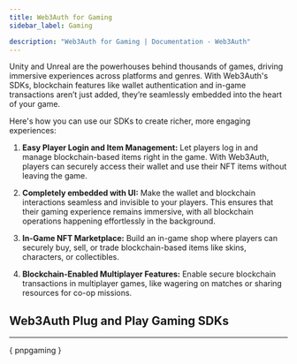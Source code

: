 ```yaml
---
title: Web3Auth for Gaming
sidebar_label: Gaming

description: "Web3Auth for Gaming | Documentation - Web3Auth"
---
```



Unity and Unreal are the powerhouses behind thousands of games, driving immersive experiences across
platforms and genres. With Web3Auth's SDKs, blockchain features like wallet authentication and
in-game transactions aren’t just added, they’re seamlessly embedded into the heart of your game.

Here's how you can use our SDKs to create richer, more engaging experiences:

1. **Easy Player Login and Item Management:** Let players log in and manage blockchain-based items
   right in the game. With Web3Auth, players can securely access their wallet and use their NFT
   items without leaving the game.

2. **Completely embedded with UI:** Make the wallet and blockchain interactions seamless and
   invisible to your players. This ensures that their gaming experience remains immersive, with all
   blockchain operations happening effortlessly in the background.

3. **In-Game NFT Marketplace:** Build an in-game shop where players can securely buy, sell, or trade
   blockchain-based items like skins, characters, or collectibles.

4. **Blockchain-Enabled Multiplayer Features:** Enable secure blockchain transactions in multiplayer
   games, like wagering on matches or sharing resources for co-op missions.

## Web3Auth Plug and Play Gaming SDKs

---

{ pnpgaming }
